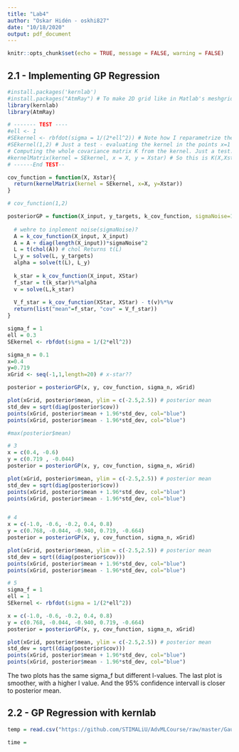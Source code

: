 ```yaml
---
title: "Lab4"
author: "Oskar Hidén - oskhi827"
date: "10/18/2020"
output: pdf_document
---
```


```r
knitr::opts_chunk$set(echo = TRUE, message = FALSE, warning = FALSE)
```

## 2.1 - Implementing GP Regression

```r
#install.packages('kernlab')
#install.packages("AtmRay") # To make 2D grid like in Matlab's meshgrid.
library(kernlab)
library(AtmRay)

# ------- TEST ----
#ell <- 1
#SEkernel <- rbfdot(sigma = 1/(2*ell^2)) # Note how I reparametrize the rbfdot (which is the SE kernel) in kernlab.
#SEkernel(1,2) # Just a test - evaluating the kernel in the points x=1 and x'=2.
# Computing the whole covariance matrix K from the kernel. Just a test.
#kernelMatrix(kernel = SEkernel, x = X, y = Xstar) # So this is K(X,Xstar).
# ------End TEST--

cov_function = function(X, Xstar){
  return(kernelMatrix(kernel = SEkernel, x=X, y=Xstar))
}

# cov_function(1,2)

posteriorGP = function(X_input, y_targets, k_cov_function, sigmaNoise=1, XStar){
  
  # wehre to inplement noise(sigmaNoise)?
  A = k_cov_function(X_input, X_input)
  A = A + diag(length(X_input))*sigmaNoise^2
  L = t(chol(A)) # chol Returns t(L)
  L_y = solve(L, y_targets)
  alpha = solve(t(L), L_y)
  
  k_star = k_cov_function(X_input, XStar)
  f_star = t(k_star)%*%alpha
  v = solve(L,k_star)
  
  V_f_star = k_cov_function(XStar, XStar) - t(v)%*%v
  return(list("mean"=f_star, "cov" = V_f_star))
}

sigma_f = 1
ell = 0.3
SEkernel <- rbfdot(sigma = 1/(2*ell^2))

sigma_n = 0.1
x=0.4
y=0.719
xGrid <- seq(-1,1,length=20) # x-star??

posterior = posteriorGP(x, y, cov_function, sigma_n, xGrid)

plot(xGrid, posterior$mean, ylim = c(-2.5,2.5)) # posterior mean
std_dev = sqrt(diag(posterior$cov))
points(xGrid, posterior$mean + 1.96*std_dev, col="blue")
points(xGrid, posterior$mean - 1.96*std_dev, col="blue")

#max(posterior$mean)

# 3 
x = c(0.4, -0.6)
y = c(0.719 , -0.044)
posterior = posteriorGP(x, y, cov_function, sigma_n, xGrid)

plot(xGrid, posterior$mean, ylim = c(-2.5,2.5)) # posterior mean
std_dev = sqrt(diag(posterior$cov))
points(xGrid, posterior$mean + 1.96*std_dev, col="blue")
points(xGrid, posterior$mean - 1.96*std_dev, col="blue")


# 4
x = c(-1.0, -0.6, -0.2, 0.4, 0.8)
y = c(0.768, -0.044, -0.940, 0.719, -0.664)
posterior = posteriorGP(x, y, cov_function, sigma_n, xGrid)

plot(xGrid, posterior$mean, ylim = c(-2.5,2.5)) # posterior mean
std_dev = sqrt((diag(posterior$cov)))
points(xGrid, posterior$mean + 1.96*std_dev, col="blue")
points(xGrid, posterior$mean - 1.96*std_dev, col="blue")

# 5
sigma_f = 1
ell = 1
SEkernel <- rbfdot(sigma = 1/(2*ell^2))

x = c(-1.0, -0.6, -0.2, 0.4, 0.8)
y = c(0.768, -0.044, -0.940, 0.719, -0.664)
posterior = posteriorGP(x, y, cov_function, sigma_n, xGrid)

plot(xGrid, posterior$mean, ylim = c(-2.5,2.5)) # posterior mean
std_dev = sqrt((diag(posterior$cov)))
points(xGrid, posterior$mean + 1.96*std_dev, col="blue")
points(xGrid, posterior$mean - 1.96*std_dev, col="blue")


```

The two plots has the same sigma_f but different l-values. The last plot is smoother, with a higher l value. And the 95% confidence intervall is closer to posterior mean. 



## 2.2 - GP Regression with kernlab
```r

temp = read.csv("https://github.com/STIMALiU/AdvMLCourse/raw/master/GaussianProcess/Code/TempTullinge.csv", header=TRUE, sep=";")

time = 
  
```
